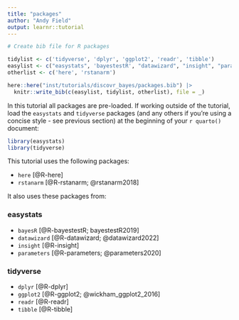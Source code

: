 ```yaml
---
title: "packages"
author: "Andy Field"
output: learnr::tutorial
---
```



```r
# Create bib file for R packages

tidylist <- c('tidyverse', 'dplyr', 'ggplot2', 'readr', 'tibble')
easylist <- c("easystats", 'bayestestR', "datawizard", "insight", "parameters")
otherlist <- c('here', 'rstanarm')

here::here("inst/tutorials/discovr_bayes/packages.bib") |>
  knitr::write_bib(c(easylist, tidylist, otherlist), file = _)
```

In this tutorial all packages are pre-loaded. If working outside of the tutorial, load the `easystats` and `tidyverse` packages (and any others if you're using a concise style - see previous section) at the beginning of your `r quarto()` document:

```r
library(easystats)
library(tidyverse)
```

This tutorial uses the following packages:

- `here` [@R-here]
- `rstanarm` [@R-rstanarm; @rstanarm2018]

It also uses these packages from:

### easystats

- `bayesR` [@R-bayestestR; bayestestR2019]
- `datawizard` [@R-datawizard; @datawizard2022]
- `insight` [@R-insight]
- `parameters` [@R-parameters; @parameters2020]
 
### tidyverse 
 
- `dplyr` [@R-dplyr]
- `ggplot2` [@R-ggplot2; @wickham_ggplot2_2016]
- `readr` [@R-readr]
- `tibble` [@R-tibble]
